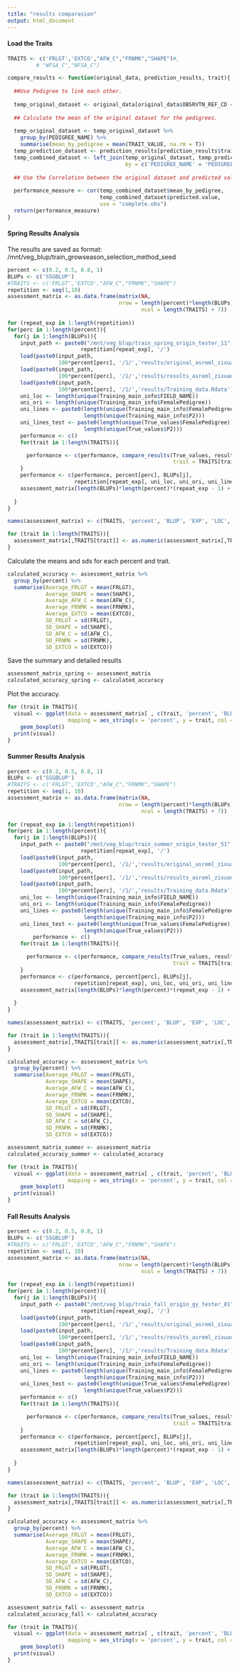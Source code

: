 ```yaml
---
title: "results comparasion"
output: html_document
---
```


#### Load the Traits

```r
TRAITS <- c('FRLGT','EXTCO',"AFW_C","FRNMK","SHAPE")#,
         # "WFSA_C","NFSA_C")
```




```r
compare_results <- function(original_data, prediction_results, trait){
  
  ##Use Pedigree to link each other.
  
  temp_original_dataset <- original_data[original_data$OBSRVTN_REF_CD == trait,]
  
  ## Calculate the mean of the original dataset for the pedigrees.
  
  temp_original_dataset <- temp_original_dataset %>%
    group_by(PEDIGREE_NAME) %>%
    summarise(mean_by_pedigree = mean(TRAIT_VALUE, na.rm = T))
  temp_prediction_dataset <- prediction_results[prediction_results$trait == trait,]
  temp_combined_dataset <- left_join(temp_original_dataset, temp_prediction_dataset,
                                     by = c('PEDIGREE_NAME' = 'PEDIGREE_NAME'))
  
  ## Use the Correlation between the original dataset and predicted values as performance measure.
  
  performance_measure <- cor(temp_combined_dataset$mean_by_pedigree, 
                             temp_combined_dataset$predicted.value,
                             use = "complete.obs")
  return(performance_measure)
}
```





#### Spring Results Analysis


The results are saved as format: /mnt/veg_blup/train_growseason_selection_method_seed


```r
percent <- c(0.2, 0.5, 0.8, 1) 
BLUPs <- c('SSGBLUP')
#TRAITS <- c('FRLGT','EXTCO',"AFW_C","FRNMK","SHAPE")
repetition <- seq(1,10)
assessment_matrix <- as.data.frame(matrix(NA, 
                                   nrow = length(percent)*length(BLUPs)*length(repetition), 
                                          ncol = length(TRAITS) + 7))
 
for (repeat_exp in 1:length(repetition))
for(perc in 1:length(percent)){
  for(j in 1:length(BLUPs)){
    input_path <- paste0("/mnt/veg_blup/train_spring_origin_tester_11", 
                       repetition[repeat_exp], '/')
    load(paste0(input_path, 
                100*percent[perc], '/1/','results/original_asreml_zixuan.Rdata'), verbose = T)
    load(paste0(input_path,
                100*percent[perc], '/1/','results/results_asreml_zixuan.Rdata'), verbose = T)
    load(paste0(input_path,
                100*percent[perc], '/1/','results/Training_data.Rdata'), verbose = T)
    uni_loc <- length(unique(Training_main_info$FIELD_NAME))
    uni_ori <- length(unique(Training_main_info$FemalePedigree))
    uni_lines <- paste0(length(unique(Training_main_info$FemalePedigree)), '+',
                        length(unique(Training_main_info$P2)))
    uni_lines_test <- paste0(length(unique(True_values$FemalePedigree)), '+',
                        length(unique(True_values$P2)))
    performance <- c()
    for(trait in 1:length(TRAITS)){

      performance <- c(performance, compare_results(True_values, results, 
                                                    trait = TRAITS[trait]))
    }
    performance <- c(performance, percent[perc], BLUPs[j], 
                     repetition[repeat_exp], uni_loc, uni_ori, uni_lines, uni_lines_test)
    assessment_matrix[length(BLUPs)*length(percent)*(repeat_exp - 1) + length(BLUPs) * (perc - 1) + j,] <- performance
    
  }
}

names(assessment_matrix) <- c(TRAITS, 'percent', 'BLUP', 'EXP', 'LOC', 'ORIGIN', 'Lines', 'Lines_test')

for (trait in 1:length(TRAITS)){
  assessment_matrix[,TRAITS[trait]] <- as.numeric(assessment_matrix[,TRAITS[trait]])
}
```


Calculate the means and sds for each percent and trait.


```r
calculated_accuracy <- assessment_matrix %>% 
  group_by(percent) %>%
  summarise(Average_FRLGT = mean(FRLGT),
            Average_SHAPE = mean(SHAPE),
            Average_AFW_C = mean(AFW_C),
            Average_FRNMK = mean(FRNMK),
            Average_EXTCO = mean(EXTCO),
            SD_FRLGT = sd(FRLGT),
            SD_SHAPE = sd(SHAPE),
            SD_AFW_C = sd(AFW_C),
            SD_FRNMK = sd(FRNMK),
            SD_EXTCO = sd(EXTCO))
```


Save the summary and detailed results


```r
assessment_matrix_spring <- assessment_matrix
calculated_accuracy_spring <- calculated_accuracy
```


Plot the accuracy.


```r
for (trait in TRAITS){
  visual <- ggplot(data = assessment_matrix[ , c(trait, 'percent', 'BLUP')], 
                   mapping = aes_string(x = 'percent', y = trait, col = 'percent'))+
    geom_boxplot()
  print(visual)
}
```











#### Summer Results Analysis





```r
percent <- c(0.2, 0.5, 0.8, 1) 
BLUPs <- c('SSGBLUP')
#TRAITS <- c('FRLGT','EXTCO',"AFW_C","FRNMK","SHAPE")
repetition <- seq(1, 10)
assessment_matrix <- as.data.frame(matrix(NA, 
                                   nrow = length(percent)*length(BLUPs)*length(repetition), 
                                          ncol = length(TRAITS) + 7))
 
for (repeat_exp in 1:length(repetition))
for(perc in 1:length(percent)){
  for(j in 1:length(BLUPs)){
    input_path <- paste0("/mnt/veg_blup/train_summer_origin_tester_51", 
                       repetition[repeat_exp], '/')
    load(paste0(input_path, 
                100*percent[perc], '/1/','results/original_asreml_zixuan.Rdata'), verbose = T)
    load(paste0(input_path,
                100*percent[perc], '/1/','results/results_asreml_zixuan.Rdata'), verbose = T)
    load(paste0(input_path,
                100*percent[perc], '/1/','results/Training_data.Rdata'), verbose = T)
    uni_loc <- length(unique(Training_main_info$FIELD_NAME))
    uni_ori <- length(unique(Training_main_info$FemalePedigree))
    uni_lines <- paste0(length(unique(Training_main_info$FemalePedigree)), '+',
                        length(unique(Training_main_info$P2)))
    uni_lines_test <- paste0(length(unique(True_values$FemalePedigree)), '+',
                        length(unique(True_values$P2)))
        performance <- c()
    for(trait in 1:length(TRAITS)){

      performance <- c(performance, compare_results(True_values, results, 
                                                    trait = TRAITS[trait]))
    }
    performance <- c(performance, percent[perc], BLUPs[j], 
                     repetition[repeat_exp], uni_loc, uni_ori, uni_lines, uni_lines_test)
    assessment_matrix[length(BLUPs)*length(percent)*(repeat_exp - 1) + length(BLUPs) * (perc - 1) + j,] <- performance
    
  }
}

names(assessment_matrix) <- c(TRAITS, 'percent', 'BLUP', 'EXP', 'LOC', 'ORIGIN', 'Lines', 'Lines_test')

for (trait in 1:length(TRAITS)){
  assessment_matrix[,TRAITS[trait]] <- as.numeric(assessment_matrix[,TRAITS[trait]])
}
```




```r
calculated_accuracy <- assessment_matrix %>% 
  group_by(percent) %>%
  summarise(Average_FRLGT = mean(FRLGT),
            Average_SHAPE = mean(SHAPE),
            Average_AFW_C = mean(AFW_C),
            Average_FRNMK = mean(FRNMK),
            Average_EXTCO = mean(EXTCO),
            SD_FRLGT = sd(FRLGT),
            SD_SHAPE = sd(SHAPE),
            SD_AFW_C = sd(AFW_C),
            SD_FRNMK = sd(FRNMK),
            SD_EXTCO = sd(EXTCO))
```

```r
assessment_matrix_summer <- assessment_matrix
calculated_accuracy_summer <- calculated_accuracy
```





```r
for (trait in TRAITS){
  visual <- ggplot(data = assessment_matrix[ , c(trait, 'percent', 'BLUP')], 
                   mapping = aes_string(x = 'percent', y = trait, col = 'percent'))+
    geom_boxplot()
  print(visual)
}
```






#### Fall Results Analysis





```r
percent <- c(0.2, 0.5, 0.8, 1) 
BLUPs <- c('SSGBLUP')
#TRAITS <- c('FRLGT','EXTCO',"AFW_C","FRNMK","SHAPE")
repetition <- seq(1, 10)
assessment_matrix <- as.data.frame(matrix(NA, 
                                   nrow = length(percent)*length(BLUPs)*length(repetition), 
                                          ncol = length(TRAITS) + 7))
 
for (repeat_exp in 1:length(repetition))
for(perc in 1:length(percent)){
  for(j in 1:length(BLUPs)){
    input_path <- paste0("/mnt/veg_blup/train_fall_origin_gy_tester_81", 
                       repetition[repeat_exp], '/')
    load(paste0(input_path, 
                100*percent[perc], '/1/','results/original_asreml_zixuan.Rdata'), verbose = T)
    load(paste0(input_path,
                100*percent[perc], '/1/','results/results_asreml_zixuan.Rdata'), verbose = T)
    load(paste0(input_path,
                100*percent[perc], '/1/','results/Training_data.Rdata'), verbose = T)
    uni_loc <- length(unique(Training_main_info$FIELD_NAME))
    uni_ori <- length(unique(Training_main_info$FemalePedigree))
    uni_lines <- paste0(length(unique(Training_main_info$FemalePedigree)), '+',
                        length(unique(Training_main_info$P2)))
    uni_lines_test <- paste0(length(unique(True_values$FemalePedigree)), '+',
                        length(unique(True_values$P2)))
    performance <- c()
    for(trait in 1:length(TRAITS)){

      performance <- c(performance, compare_results(True_values, results, 
                                                    trait = TRAITS[trait]))
    }
    performance <- c(performance, percent[perc], BLUPs[j], 
                     repetition[repeat_exp], uni_loc, uni_ori, uni_lines, uni_lines_test)
    assessment_matrix[length(BLUPs)*length(percent)*(repeat_exp - 1) + length(BLUPs) * (perc - 1) + j,] <- performance
    
  }
}

names(assessment_matrix) <- c(TRAITS, 'percent', 'BLUP', 'EXP', 'LOC', 'ORIGIN', 'Lines', 'Lines_test')

for (trait in 1:length(TRAITS)){
  assessment_matrix[,TRAITS[trait]] <- as.numeric(assessment_matrix[,TRAITS[trait]])
}
```




```r
calculated_accuracy <- assessment_matrix %>% 
  group_by(percent) %>%
  summarise(Average_FRLGT = mean(FRLGT),
            Average_SHAPE = mean(SHAPE),
            Average_AFW_C = mean(AFW_C),
            Average_FRNMK = mean(FRNMK),
            Average_EXTCO = mean(EXTCO),
            SD_FRLGT = sd(FRLGT),
            SD_SHAPE = sd(SHAPE),
            SD_AFW_C = sd(AFW_C),
            SD_FRNMK = sd(FRNMK),
            SD_EXTCO = sd(EXTCO))
```

```r
assessment_matrix_fall <- assessment_matrix
calculated_accuracy_fall <- calculated_accuracy
```





```r
for (trait in TRAITS){
  visual <- ggplot(data = assessment_matrix[ , c(trait, 'percent', 'BLUP')], 
                   mapping = aes_string(x = 'percent', y = trait, col = 'percent'))+
    geom_boxplot()
  print(visual)
}
```



